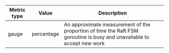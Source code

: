 Metric type | Value       | Description
----------- | ----------- | -----------
gauge       | percentage  | An approximate measurement of the proportion of time the Raft FSM goroutine is busy and unavailable to accept new work